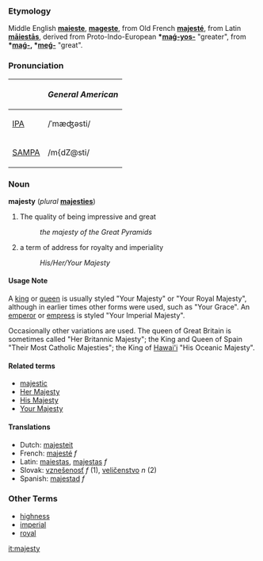 ===Etymology===
Middle English '''[[maieste]]''', '''[[mageste]]''', from Old French '''[[majesté]]''', from Latin '''[[maiestas|māiestās]]''', derived from Proto-Indo-European '''*[[maǵ-yos-]]''' "greater", from '''*[[maǵ-]], *[[meǵ-]]''' "great".

===Pronunciation===
{| border=1 cellpadding=5
! !! ''General American''
|-
| [[w:IPA|IPA]] || /ˈmæʤəsti/
|-
| [[w:SAMPA|SAMPA]] || /m{dZ@sti/
|}

===Noun===
'''majesty''' (''plural'' '''[[majesties]]''')

# The quality of being impressive and great
#: ''the majesty of the Great Pyramids''
# a term of address for royalty and imperiality
#: ''His/Her/Your Majesty''

====Usage Note====
A [[king]] or [[queen]] is usually styled "Your Majesty" or "Your Royal Majesty", although in earlier times other forms were used, such as "Your Grace".  An [[emperor]] or [[empress]] is styled "Your Imperial Majesty".

Occasionally other variations are used.  The queen of Great Britain is sometimes called "Her Britannic Majesty"; the King and Queen of Spain "Their Most Catholic Majesties"; the King of [[Hawai'i]] "His Oceanic Majesty".

====Related terms====
*[[majestic]]
*[[Her Majesty]]
*[[His Majesty]]
*[[Your Majesty]]

====Translations====
*Dutch: [[majesteit]]
*French: [[majesté]] ''f''
*Latin: [[maiestas]], [[majestas]] ''f''
*Slovak: [[vznešenosť]] ''f'' (1), [[veličenstvo]] ''n'' (2)
*Spanish: [[majestad]] ''f''

===Other Terms===
*[[highness]]
*[[imperial]]
*[[royal]]

[[it:majesty]]